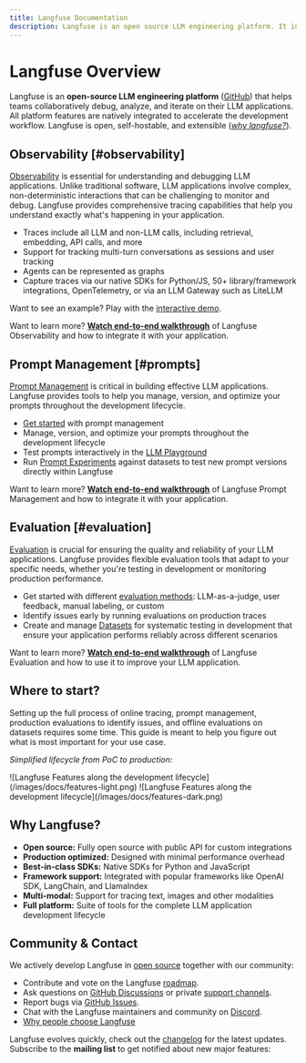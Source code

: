 ```yaml
---
title: Langfuse Documentation
description: Langfuse is an open source LLM engineering platform. It includes observability, analytics, and experimentation features.
---
```


# Langfuse Overview

Langfuse is an **open-source LLM engineering platform** ([GitHub](https://github.com/langfuse/langfuse)) that helps teams collaboratively debug, analyze, and iterate on their LLM applications. All platform features are natively integrated to accelerate the development workflow. Langfuse is open, self-hostable, and extensible ([_why langfuse?_](/why)).


<FeatureOverview />

## Observability [#observability]

[Observability](/docs/observability/overview) is essential for understanding and debugging LLM applications. Unlike traditional software, LLM applications involve complex, non-deterministic interactions that can be challenging to monitor and debug. Langfuse provides comprehensive tracing capabilities that help you understand exactly what's happening in your application.

- Traces include all LLM and non-LLM calls, including retrieval, embedding, API calls, and more
- Support for tracking multi-turn conversations as sessions and user tracking
- Agents can be represented as graphs
- Capture traces via our native SDKs for Python/JS, 50+ library/framework integrations, OpenTelemetry, or via an LLM Gateway such as LiteLLM

Want to see an example? Play with the [interactive demo](/docs/demo).

<Callout type="info" emoji="🎥">

Want to learn more? [**Watch end-to-end walkthrough**](/watch-demo) of Langfuse Observability and how to integrate it with your application.

</Callout>


<div className="h-6" />
<TracingOverview />

## Prompt Management [#prompts]

[Prompt Management](/docs/prompt-management/overview) is critical in building effective LLM applications. Langfuse provides tools to help you manage, version, and optimize your prompts throughout the development lifecycle.

- [Get started](/docs/prompt-management/get-started) with prompt management
- Manage, version, and optimize your prompts throughout the development lifecycle
- Test prompts interactively in the [LLM Playground](/docs/prompt-management/features/playground)
- Run [Prompt Experiments](/docs/evaluation/features/prompt-experiments) against datasets to test new prompt versions directly within Langfuse

<Callout type="info" emoji="🎥">

Want to learn more? [**Watch end-to-end walkthrough**](/watch-demo?tab=prompt) of Langfuse Prompt Management and how to integrate it with your application.

</Callout>


<div className="h-6" />
<PromptOverview />

## Evaluation [#evaluation]

[Evaluation](/docs/evaluation/overview) is crucial for ensuring the quality and reliability of your LLM applications. Langfuse provides flexible evaluation tools that adapt to your specific needs, whether you're testing in development or monitoring production performance.

- Get started with different [evaluation methods](/docs/evaluation/overview): LLM-as-a-judge, user feedback, manual labeling, or custom
- Identify issues early by running evaluations on production traces
- Create and manage [Datasets](/docs/evaluation/features/datasets) for systematic testing in development that ensure your application performs reliably across different scenarios

<Callout type="info" emoji="🎥">

Want to learn more? [**Watch end-to-end walkthrough**](/watch-demo?tab=evaluation) of Langfuse Evaluation and how to use it to improve your LLM application.

</Callout>


<div className="h-6" />
<EvaluationOverview />

## Where to start?

Setting up the full process of online tracing, prompt management, production evaluations to identify issues, and offline evaluations on datasets requires some time. This guide is meant to help you figure out what is most important for your use case.

_Simplified lifecycle from PoC to production:_

<Frame
  transparent
  fullWidth
  className="mt-2 pt-4 rounded ring-primary/20 ring-1 dark:hidden"
>
  ![Langfuse Features along the development
  lifecycle](/images/docs/features-light.png)
</Frame>
<Frame
  transparent
  fullWidth
  className="mt-2 pt-4 rounded ring-primary/20 ring-1 hidden dark:block"
>
  ![Langfuse Features along the development
  lifecycle](/images/docs/features-dark.png)
</Frame>

## Why Langfuse?

- **Open source:** Fully open source with public API for custom integrations
- **Production optimized:** Designed with minimal performance overhead
- **Best-in-class SDKs:** Native SDKs for Python and JavaScript
- **Framework support:** Integrated with popular frameworks like OpenAI SDK, LangChain, and LlamaIndex
- **Multi-modal:** Support for tracing text, images and other modalities
- **Full platform:** Suite of tools for the complete LLM application development lifecycle

## Community & Contact

We actively develop Langfuse in [open source](/open-source) together with our community:

- Contribute and vote on the Langfuse [roadmap](/docs/roadmap).
- Ask questions on [GitHub Discussions](/gh-support) or private [support channels](/support).
- Report bugs via [GitHub Issues](/issue).
- Chat with the Langfuse maintainers and community on [Discord](/discord).
- [Why people choose Langfuse](/why)

Langfuse evolves quickly, check out the [changelog](/changelog) for the latest updates. Subscribe to the **mailing list** to get notified about new major features:


<ProductUpdateSignup source="langfuse.com/docs" className="mt-4" />
